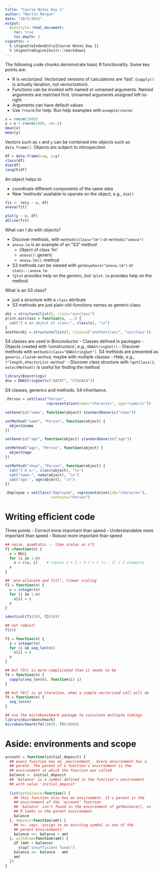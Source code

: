 ```yaml
---
title: "Course Notes Day 1"
author: "Martin Morgan"
date: "10/5/2015"
output:
  BiocStyle::html_document:
    toc: true
    toc_depth: 2
vignette: >
  % \VignetteIndexEntry{Course Notes Day 1}
  % \VignetteEngine{knitr::rmarkdown}
---
```


The following code chunks demonstrate basic R functionality. Some key points are:

- R is _vectorized_. Vectorized versions of calculations are 'fast'.
  (`sapply()` is actually iteration, not vectorization).
- Functions can be invoked with named or unnamed arguments. Named
  arguments are matched first. Unnamed arguments assigned left-to-right.
- Arguments can have default values
- Use `?rnorm` for help. Run help examples with `example(rnorm)`

```r
x = rnorm(1000)
y = x + rnorm(1000, sd=.5)
mean(x)
mean(y)
```

Vectors such as `x` and `y` can be combined into _objects_ such as 
`data.frame()`. Objects are subject to _introspection_.

```r
df = data.frame(x=x, y=y)
class(df)
dim(df)
length(df)
```

An object helps to

- coordinate different components of the same data
- New 'methods' available to operate on the object, e.g., `dim()`

```r
fit <- lm(y ~ x, df)
anova(fit)
```

```r
plot(y ~ x, df)
abline(fit)
```

What can I do with objects?

- Discover methods, with `methods(class="lm")` or `methods("anova")`
- `anova.lm` is an example of an "S3" method
    - Object of class 'lm'
    - `anova()`: generic
    - `anova.lm()`: method
- S3 methods can be viewed with `getAnywhere("anova.lm")` or
  `stats:::anova.lm`
- `?plot` provides help on the generic, but `?plot.lm` provides help
  on the method.

What is an S3 class?

- just a structure with a `class` attribute
- S3 methods are just plain-old-functions names as generic.class

```r
obj = structure(list(), class="ourclass")
print.ourclass = function(x, ...) {
  cat("I'm an object of class:", class(x), "\n")
}
anotherobj = structure(list(), class=c("anotherclass", "ourclass"))
```

S4 classes are used in Bioconductor
- Classes defined in packages
- Objects created with 'constructors', e.g., `DNAStringSet()`
- Discover methods with `methods(class="DNAStringSet")`. S4 methods are
  presented as `generic,classA-method`, maybe with multiple classes
- Help, e.g., `?"length,XVectorList-method"`
- Discover class structure with `?getClass()`; `selectMethod()` is
  useful for finding the method

```r
library(Biostrings)
dna = DNAStringSet(c("AACAT", "CTGGACA"))
```

S4 classes, generics and methods. S4 inheritance.

```r
.Person = setClass("Person", 
                   representation(name="character", age="numeric"))

setGeneric("name", function(object) standardGeneric("name"))

setMethod("name", "Person", function(object) {
  object@name
})

setGeneric("age", function(object) standardGeneric("age"))

setMethod("age", "Person", function(object) {
  object@age
})

setMethod("show", "Person", function(object) {
  cat("I'm a:", class(object), "\n")
  cat("name:", name(object), "\n")
  cat("age:", age(object), "\n")
})

.Employee = setClass("Employee", representation(job="character"),
                     contains="Person")
```

# Writing efficient code

Three points
- Correct more important than speed
- Understandable more important than speed
- Robust more important than speed

```r
## naive. quadratic -- time scales as n^2
f1 =function(n) {
  x = NULL
  for (i in 1:n)
    x = c(x, i)    # copies 1 + 2 + 3 + = n (n - 1) / 2 elements
  x
}

## 'pre-allocate and fill', linear scaling
f2 = function(n) {
  x = integer(n)
  for (i in 1:n)
    x[i] = i
  x
}

identical(f1(10), f2(10))

## not robust!
f1(0)

f3 = function(n) {
  x = integer(n)
  for (i in seq_len(n))
    x[i] = i
  x
}

## but f3() is more complicated than it needs to be
f4 = function(n) {
  sapply(seq_len(n), function(i) i)
}

## but f4() is an iteration, when a simple vectorized call will do
f5 = function(n) {
  seq_len(n)
}

## use the microbenchmark package to calculate multiple timings
library(microbenchmark)
microbenchmark(f4(1000), f5(1000))
```

# Aside: environments and scope

```r
account = function(initial_deposit) {
  ## every function has an _environment_. Every environment has a
  ## parent. The parent of a function's environment is the
  ## environment in which the function was called
  balance <- initial_deposit
  ## 'balance' is a symbol defined in the function's environment
  ## with value 'initial_deposit'
  
  list(getbalance=function() {
    ## this function also has an environment. It's parent is the
    ## environment of the 'account' function
    ## 'balance' isn't found in the environment of getbalance(), so
    ## R looks in the parent environment
    balance
  }, deposit=function(amt) {
    ## <<- says 'assign to an existing symbol in one of the 
    ## parent environments'
    balance <<- balance + amt
  }, withdraw=function(amt) {
    if (amt > balance)
      stop("insufficient funds")
    balance <<- balance - amt
    amt
  })
}
```
